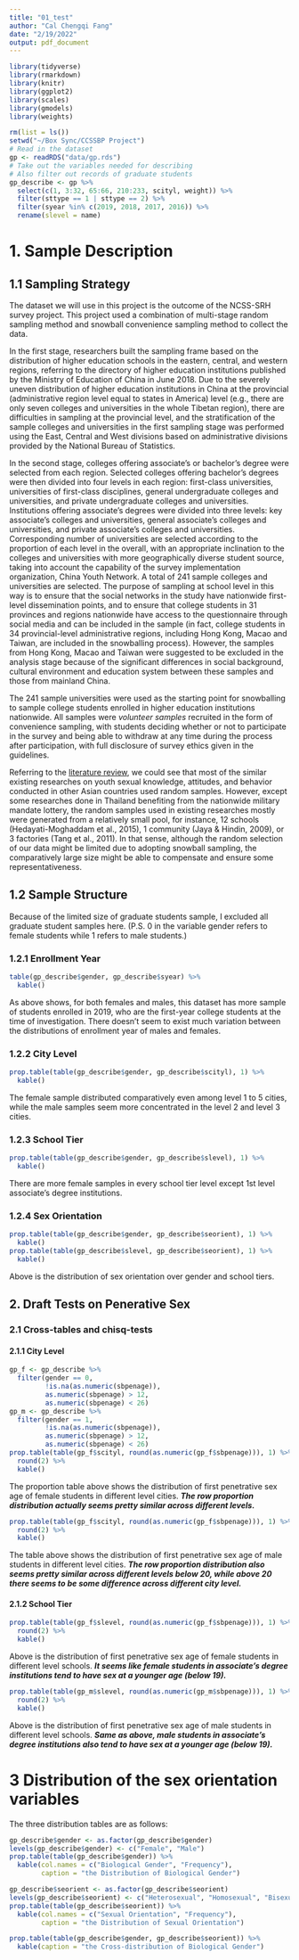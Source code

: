 ```yaml
---
title: "01_test"
author: "Cal Chengqi Fang"
date: "2/19/2022"
output: pdf_document
---
```


```r
library(tidyverse)
library(rmarkdown)
library(knitr)
library(ggplot2)
library(scales)
library(gmodels)
library(weights)

rm(list = ls())
setwd("~/Box Sync/CCSSBP Project")
# Read in the dataset
gp <- readRDS("data/gp.rds")
# Take out the variables needed for describing
# Also filter out records of graduate students
gp_describe <- gp %>% 
  select(c(1, 3:32, 65:66, 210:233, scityl, weight)) %>% 
  filter(sttype == 1 | sttype == 2) %>% 
  filter(syear %in% c(2019, 2018, 2017, 2016)) %>% 
  rename(slevel = name)
```

# 1. Sample Description
## 1.1 Sampling Strategy
The dataset we will use in this project is the outcome of the NCSS-SRH survey project. This project used a combination of multi-stage random sampling method and snowball convenience sampling method to collect the data. 

In the first stage, researchers built the sampling frame based on the distribution of higher education schools in the eastern, central, and western regions, referring to the directory of higher education institutions published by the Ministry of Education of China in June 2018. Due to the severely uneven distribution of higher education institutions in China at the provincial (administrative region level equal to states in America) level (e.g., there are only seven colleges and universities in the whole Tibetan region), there are difficulties in sampling at the provincial level, and the stratification of the sample colleges and universities in the first sampling stage was performed using the East, Central and West divisions based on administrative divisions provided by the National Bureau of Statistics. 

In the second stage, colleges offering associate's or bachelor's degree were selected from each region. Selected colleges offering bachelor's degrees were then divided into four levels in each region: first-class universities, universities of first-class disciplines, general undergraduate colleges and universities, and private undergraduate colleges and universities. Institutions offering associate's degrees were divided into three levels: key associate's colleges and universities, general associate's colleges and universities, and private associate's colleges and universities. Corresponding number of universities are selected according to the proportion of each level in the overall, with an appropriate inclination to the colleges and universities with more geographically diverse student source, taking into account the capability of the survey implementation organization, China Youth Network. A total of 241 sample colleges and universities are selected. The purpose of sampling at school level in this way is to ensure that the social networks in the study have nationwide first-level dissemination points, and to ensure that college students in 31 provinces and regions nationwide have access to the questionnaire through social media and can be included in the sample (in fact, college students in 34 provincial-level administrative regions, including Hong Kong, Macao and Taiwan, are included in the snowballing process). However, the samples from Hong Kong, Macao and Taiwan were suggested to be excluded in the analysis stage because of the significant differences in social background, cultural environment and education system between these samples and those from mainland China. 

The 241 sample universities were used as the starting point for snowballing to sample college students enrolled in higher education institutions nationwide. All samples were *volunteer samples* recruited in the form of convenience sampling, with students deciding whether or not to participate in the survey and being able to withdraw at any time during the process after participation, with full disclosure of survey ethics given in the guidelines.    

Referring to the [literature review](https://docs.google.com/spreadsheets/d/1v9XOB-lS4rFisT7RmA-kim8wW2pZCGIyJu7bzNWwmGo/edit?usp=sharing), we could see that most of the similar existing researches on youth sexual knowledge, attitudes, and behavior conducted in other Asian countries used random samples. However, except some researches done in Thailand benefiting from the nationwide military mandate lottery, the random samples used in existing researches mostly were generated from a relatively small pool, for instance, 12 schools (Hedayati-Moghaddam et al., 2015), 1 community (Jaya & Hindin, 2009), or 3 factories (Tang et al., 2011). In that sense, although the random selection of our data might be limited due to adopting snowball sampling, the comparatively large size might be able to compensate and ensure some representativeness.  
    
## 1.2 Sample Structure
Because of the limited size of graduate students sample, I excluded all graduate student samples here. (P.S. 0 in the variable gender refers to female students while 1 refers to male students.)
    
### 1.2.1 Enrollment Year       
```r
table(gp_describe$gender, gp_describe$syear) %>% 
  kable()
```
As above shows, for both females and males, this dataset has more sample of students enrolled in 2019, who are the first-year college students at the time of investigation. There doesn't seem to exist much variation between the distributions of enrollment year of males and females.    
    
### 1.2.2 City Level
```r
prop.table(table(gp_describe$gender, gp_describe$scityl), 1) %>% 
  kable()
```
The female sample distributed comparatively even among level 1 to 5 cities, while the male samples seem more concentrated in the level 2 and level 3 cities.       

### 1.2.3 School Tier   
```r
prop.table(table(gp_describe$gender, gp_describe$slevel), 1) %>% 
  kable()
```
There are more female samples in every school tier level except 1st level associate's degree institutions. 

### 1.2.4 Sex Orientation
```r
prop.table(table(gp_describe$gender, gp_describe$seorient), 1) %>% 
  kable()
prop.table(table(gp_describe$slevel, gp_describe$seorient), 1) %>% 
  kable()
```
Above is the distribution of sex orientation over gender and school tiers.            
   
   
## 2. Draft Tests on Penerative Sex
### 2.1 Cross-tables and chisq-tests
#### 2.1.1 City Level   


```r
gp_f <- gp_describe %>% 
  filter(gender == 0,
         !is.na(as.numeric(sbpenage)),
         as.numeric(sbpenage) > 12,
         as.numeric(sbpenage) < 26)
gp_m <- gp_describe %>% 
  filter(gender == 1,
         !is.na(as.numeric(sbpenage)),
         as.numeric(sbpenage) > 12,
         as.numeric(sbpenage) < 26)
prop.table(table(gp_f$scityl, round(as.numeric(gp_f$sbpenage))), 1) %>% 
  round(2) %>% 
  kable()
```
The proportion table above shows the distribution of first penetrative sex age of female students in different level cities. ***The row proportion distribution actually seems pretty similar across different levels.***
```r
prop.table(table(gp_f$scityl, round(as.numeric(gp_f$sbpenage))), 1) %>% 
  round(2) %>% 
  kable()
```
The table above shows the distribution of first penetrative sex age of male students in different level cities. ***The row proportion distribution also seems pretty similar across different levels below 20, while above 20 there seems to be some difference across different city level.***               

#### 2.1.2 School Tier        
```r
prop.table(table(gp_f$slevel, round(as.numeric(gp_f$sbpenage))), 1) %>% 
  round(2) %>% 
  kable()
```
Above is the distribution of first penetrative sex age of female students in different level schools. ***It seems like female students in associate's degree institutions tend to have sex at a younger age (below 19).***        
```r
prop.table(table(gp_m$slevel, round(as.numeric(gp_m$sbpenage))), 1) %>% 
  round(2) %>% 
  kable()
```
Above is the distribution of first penetrative sex age of male students in different level schools. ***Same as above, male students in associate's degree institutions also tend to have sex at a younger age (below 19).***         

# 3 Distribution of the sex orientation variables
The three distribution tables are as follows:       

```r
gp_describe$gender <- as.factor(gp_describe$gender)
levels(gp_describe$gender) <- c("Female", "Male")
prop.table(table(gp_describe$gender)) %>% 
  kable(col.names = c("Biological Gender", "Frequency"),
        caption = "the Distribution of Biological Gender")
```

```r
gp_describe$seorient <- as.factor(gp_describe$seorient)
levels(gp_describe$seorient) <- c("Heterosexual", "Homosexual", "Bisexual", "Pansexual", "Asexual", "Others", "Unsure")
prop.table(table(gp_describe$seorient)) %>% 
  kable(col.names = c("Sexual Orientation", "Frequency"),
        caption = "the Distribution of Sexual Orientation")
```

```r
prop.table(table(gp_describe$gender, gp_describe$seorient)) %>% 
  kable(caption = "the Cross-distribution of Biological Gender")
```